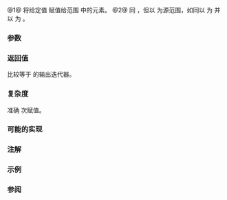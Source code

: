 {{cpp/ranges/title|fill}}
{{cpp/algorithm/ranges/navbar}}
{{dcl begin}}
{{dcl header|algorithm}}
{{dcl h|调用签名}}
{{dcl rev begin|num=1}}
{{dcla|anchor=版本_1|since=c++20|until=c++26|
template&lt; class T, std::output_iterator&lt;const T&amp;&gt; O, std::sentinel_for&lt;O&gt; S &gt;
constexpr O fill( O first, S last, const T&amp; value );
}}
{{dcl|since=c++26|1=
template&lt; class O, std::sentinel_for&lt;O&gt; S, class T = std::iter_value_t&lt;O&gt; &gt;
requires std::output_iterator&lt;O, const T&amp;&gt;
constexpr O fill( O first, S last, const T&amp; value );
}}
{{dcl rev end}}
{{dcl rev begin|num=2}}
{{dcl|since=c++20|until=c++26|
template&lt; class T, ranges::output_range&lt;const T&amp;&gt; R &gt;
constexpr ranges::borrowed_iterator_t&lt;R&gt; fill( R&amp;&amp; r, const T&amp; value );
}}
{{dcl|since=c++26|1=
template&lt; class R, class T = ranges::range_value_t&lt;R&gt; &gt;
requires ranges::output_range&lt;R, const T&amp;&gt;
constexpr ranges::borrowed_iterator_t&lt;R&gt; fill( R&amp;&amp; r, const T&amp; value );
}}
{{dcl end}}

@1@ 将给定值 {{c|value}} 赋值给范围 {{range|first|last}} 中的元素。
@2@ 同 {{v|1}}，但以 {{c|r}} 为源范围，如同以 {{c|ranges::begin(r)}} 为 {{c|first}} 并以 {{c|ranges::end(r)}} 为 {{c|last}}。

{{cpp/ranges/niebloid}}

===参数===
{{par begin}}
{{par range|3=要修改的|sentinel=yes}}
{{par|r|要修改的元素范围}}
{{par|value|要赋的值}}
{{par end}}

===返回值===
比较等于 {{c|last}} 的输出迭代器。

===复杂度===
准确 {{c|last - first}} 次赋值。

===可能的实现===
{{eq fun|1=
struct fill_fn
{
    template&lt;class O, std::sentinel_for&lt;O&gt; S, class T = std::iter_value_t&lt;O&gt;&gt;
    requires std::output_iterator&lt;O, const T&amp;&gt;
    constexpr O operator()(O first, S last, const T&amp; value) const
    {
        while (first != last)
            *first++ = value;
        
        return first;
    }

    template&lt;class R, class T = ranges::range_value_t&lt;R&gt;&gt;
    requires ranges::output_range&lt;R, const T&amp;&gt;
    constexpr ranges::borrowed_iterator_t&lt;R&gt; operator()(R&amp;&amp; r, const T&amp; value) const
    {
        return (*this)(ranges::begin(r), ranges::end(r), value);
    }
};

inline constexpr fill_fn fill;
}}

===注解===
{{feature test macro|__cpp_lib_algorithm_default_value_type|value=202403|std=C++26|算法中的[[cpp/language/list initialization|列表初始化]] {{vl|1,2}}}}

===示例===
{{example
|code=
#include &lt;algorithm&gt;
#include &lt;complex&gt;
#include &lt;iostream&gt;
#include &lt;vector&gt;

void println(const auto&amp; seq)
{
    for (const auto&amp; e : seq)
        std::cout &lt;&lt; e &lt;&lt; ' ';
    std::cout &lt;&lt; '\n';
}

int main()
{
    std::vector&lt;int&gt; v{0, 1, 2, 3, 4, 5};

    // 使用重载 (1) 将所有元素设为 -1
    std::ranges::fill(v.begin(), v.end(), -1);
    println(v);

    // 使用重载 (2) 将所有元素设为 10
    std::ranges::fill(v, 10);
    println(v);

    std::vector&lt;std::complex&lt;double&gt;&gt; nums{&lt;!----&gt;{1, 3}, {2, 2}, {4, 8}&lt;!----&gt;};
    println(nums);
    #ifdef __cpp_lib_algorithm_default_value_type
        std::ranges::fill(nums, {4, 2}); // T 被推导
    #else
        std::ranges::fill(nums, std::complex&lt;double&gt;{4, 2});
    #endif
    println(nums);
}
|output=
-1 -1 -1 -1 -1 -1
10 10 10 10 10 10
(1,3) (2,2) (4,8)
(4,2) (4,2) (4,2)
}}

===参阅===
{{dsc begin}}
{{dsc inc|cpp/algorithm/ranges/dsc fill_n}}
{{dsc inc|cpp/algorithm/ranges/dsc copy}}
{{dsc inc|cpp/algorithm/ranges/dsc generate}}
{{dsc inc|cpp/algorithm/ranges/dsc transform}}
{{dsc inc|cpp/numeric/random/ranges/dsc generate_random}}
{{dsc inc|cpp/algorithm/dsc fill}}
{{dsc end}}

{{langlinks|de|en|es|fr|it|ja|pt|ru}}
